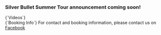 
<Banner />

<Container>

<!-- Landing page content
<p className="text-center">
  Welcome to Seattle
</p>
-->

<!-- Call to action
<p className="text-center">
  <a class="gtm-button" href="#" rel="external">
    Learn More
  </a>
</p>
-->

<ReleasesV2 releases={props.releases} locale="en-US" />

<ShowsV2 shows={props.shows} locale="en-US" />
<div id="special-announcement" className="text-center">
  <h3>Silver Bullet Summer Tour announcement coming soon!</h3>
  <p/>
</div>

<div id="videos">
  <LandingSectionTitle>{`Videos`}</LandingSectionTitle>
</div>

<!-- Silver Bullet -->
<Youtube url="https://www.youtube.com/watch?v=_nNYBsqWMV0" />

<!-- Welcome to Seattle -->
<Youtube url="https://www.youtube.com/watch?v=G4qpFCWK6k8" />

<!-- Off the Wagon -->
<Youtube url="https://www.youtube.com/watch?v=wti7xEgNxeA" />

<!-- Embed Youtube video -->
<!-- <Youtube url="https://www.youtube.com/watch?v=GBUCmMxmup0" /> -->

<!-- Embed Spotify and Soundcloud tracks -->
<!-- https://open.spotify.com/track/4uLU6hMCjMI75M1A2tKUQC -->

<div id="booking-info" className="text-center">
  <LandingSectionTitle>{`Booking Info`}</LandingSectionTitle>
  For contact and booking information, please contact us on&nbsp;
    <a href="https://www.facebook.com/wyattolneyandthewreckage/" target="__blank" rel="external">
      Facebook
    </a>
  <p />
  <Subscribe />
</div>

</Container>
